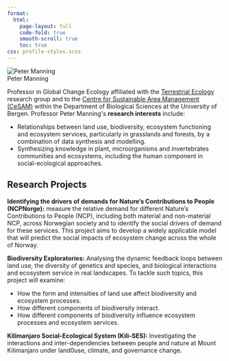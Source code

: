 ```yaml
---
format:
  html:
    page-layout: full
    code-fold: true
    smooth-scroll: true
    toc: true
css: profile-styles.scss
---
```


<!-- load Bootstrap Icons once (for the social icons) -->
<link rel="stylesheet" href="https://cdn.jsdelivr.net/npm/bootstrap-icons@1.11.3/font/bootstrap-icons.css">

```{=html}
<div class="profile-container">
  <!-- Profile Photo Section -->
  <div class="profile-photo-section">
    <img src="img/peter.jpg" alt="Peter Manning" class="profile-image">
   
   <div class="profile-social">
      <a href="peter.manning@uib.no" aria-label="Email"><i class="bi bi-envelope-fill"></i></a>
      <a href="https://scholar.google.com/citations?user=X_HIGAwAAAAJ&hl=en" target="_blank" rel="noopener" aria-label="Google Scholar"><i class="bi bi-mortarboard-fill"></i></a>
      <a href="https://orcid.org/0000-0002-7940-2023" target="_blank" rel="noopener" aria-label="ORCID"><i class="bi bi-person-badge"></i></a>
      <a href="https://www4.uib.no/en/find-employees/Peter.Manning" target="_blank" rel="noopener" aria-label="Website"><i class="bi bi-globe2"></i></a>
    </div>
  </div>

  <!-- Main Content Section -->
  <div class="profile-content">
    <!-- Profile Header -->
    <div class="profile-header">
      <div class="profile-name">Peter Manning</div>
    </div>
    
    <!-- Profile Description -->
    <div class="profile-description">
      <p>Professor in Global Change Ecology affiliated with the <a href="https://w4.uib.no/en/research/research-groups/terrestrial-ecology">Terrestrial Ecology</a> research group and to the <a href="https://www4.uib.no/en/research/research-centres/centre-for-sustainable-area-management-cesam">Centre for Sustainable Area Management (CeSAM)</a> within the Department of Biological Sciences at the University of Bergen. Professor Peter Manning's <strong>research interests</strong> include:</p>
      
      <ul class="mb-0">
        <li>Relationships between land use, biodiversity, ecosystem functioning and ecosystem services, particularly in grasslands and forests, by a combination of data synthesis and modelling.</li>
        <li>Synthesizing knowledge in plant, microorganisms and invertebrates communities and ecosystems, including the human component in social-ecological approaches.</li>
      </ul>
    </div>

    <!-- Research Projects Section -->
    <div class="page-header">
      <h2>Research Projects</h2>
    </div>
      
    <div class="members-background-box">
      <p><strong>Identifying the drivers of demands for Nature’s Contributions to People (NCPNorge):</strong> measure the relative demand for different Nature’s Contributions to People (NCP), including both material and non-material NCP, across Norwegian society and to identify the social drivers of demand for these services. This project aims to develop a widely applicable model that will predict the social impacts of ecosystem change across the whole of Norway.</p>
    </div>

     <div class="members-background-box">
      <p><strong>Biodiversity Exploratories:</strong> Analysing the dynamic feedback loops between land use, the diversity of genetics and species, and biological interactions and ecosystem service in real landscapes. To tackle such topics, this project will examine:
      
      <ul class="mb-0">
        <li>How the form and intensities of land use affect biodiversity and ecosystem processes.</li>
        <li>How different components of biodiversity interact.</li>
        <li>How different components of biodiversity influence ecosystem processes and ecosystem services.</li> 
      </ul>
    </div>

    <div class="members-background-box">
      <p><strong>Kilimanjaro Social-Ecological System (Kili-SES):</strong> Investigating the interactions and inter-dependencies between people and nature at Mount Kilimanjaro under land0use, climate, and governance change.</p>
    </div>
  </div>
</div>
```

